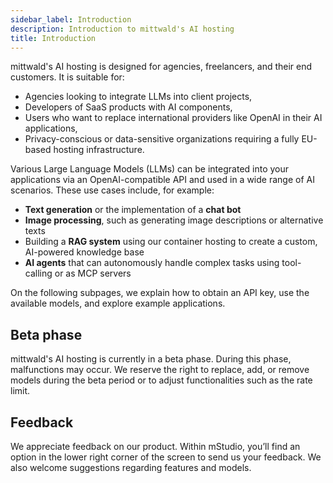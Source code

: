 ---
sidebar_label: Introduction
description: Introduction to mittwald's AI hosting
title: Introduction
---

mittwald's AI hosting is designed for agencies, freelancers, and their end customers. It is suitable for:

- Agencies looking to integrate LLMs into client projects,
- Developers of SaaS products with AI components,
- Users who want to replace international providers like OpenAI in their AI applications,
- Privacy-conscious or data-sensitive organizations requiring a fully EU-based hosting infrastructure.

Various Large Language Models (LLMs) can be integrated into your applications via an OpenAI-compatible API and used in a wide range of AI scenarios. These use cases include, for example:

- **Text generation** or the implementation of a **chat bot**
- **Image processing**, such as generating image descriptions or alternative texts
- Building a **RAG system** using our container hosting to create a custom, AI-powered knowledge base
- **AI agents** that can autonomously handle complex tasks using tool-calling or as MCP servers

On the following subpages, we explain how to obtain an API key, use the available models, and explore example applications.

## Beta phase 

mittwald's AI hosting is currently in a beta phase. During this phase, malfunctions may occur. We reserve the right to replace, add, or remove models during the beta period or to adjust functionalities such as the rate limit.

## Feedback

We appreciate feedback on our product. Within mStudio, you’ll find an option in the lower right corner of the screen to send us your feedback. We also welcome suggestions regarding features and models.

